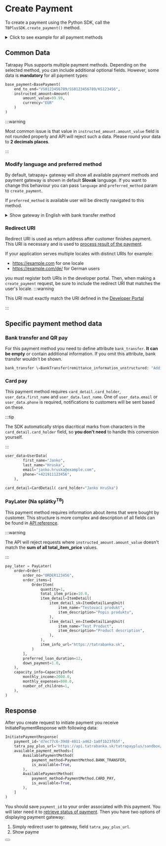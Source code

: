 
# Create Payment

To create a payment using the Python SDK, call the `TBPlusSDK.create_payment()` method.

<details>
  <summary>Click to see example for all payment methods</summary>
  <CodeBlock language="python">{createPayment}</CodeBlock>
</details>

## Common Data

Tatrapay Plus supports multiple payment methods. Depending on the selected method, you can include additional optional fields. However, some data is **mandatory** for all payment types:

```python
base_payment=BasePayment(
    end_to_end="VS0123456789/SS0123456789/KS123456",
    instructed_amount=Amount(
        amount_value=99.99,
        currency="EUR"
    )
)
```
:::warning

Most common issue is that value in `instructed_amount.amount_value` field is not rounded properly and API will reject such a data.
Please round your data to **2 decimals places**.

:::

### Modify language and preferred method

By default, tatrapay+ gateway will show all available payment methods and payment gateway is shown in default **Slovak** language.
If you want to change this behaviour you can pass `language` and `preferred_method` param to `create_payment`.

If `preferred_method` is available user will be directly navigated to this method.

<details>
    <summary>Show gateway in English with bank transfer method</summary>

```python
client.create_payment(
    payment_data,
    redirect_uri,
    ip_address,
    'en',
    'BANK_TRANSFER'
)
```
</details>

### Redirect URI

Redirect URI is used as return address after customer finishes payment. This URI is necessary and is used to [process result of the payment](/docs/libraries/python/v1.0.0/process_payment).

If your application serves multiple locales with distinct URIs for example:
- https://example.com for one locale
- https://example.com/de/ for German users

you must register both URIs in the developer portal.
Then, when making a `create_payment` request, be sure to include the redirect URI that matches the user's locale.
:::warning

This URI must exactly match the URI defined in the [Developer Portal](https://developer.tatrabanka.sk/pages/devportal/sk/#/)

:::

## Specific payment method data

### Bank transfer and QR pay

For this payment method you need to define attribute `bank_transfer`. **It can be empty** or contain additional information.
If you omit this attribute, bank transfer wouldn't be shown.

```python
bank_transfer \=BankTransfer(remittance_information_unstructured: "Additional informations")
```
### Card pay

This payment method requires `card_detail.card_holder`, `user_data.first_name` and `user_data.last_name`.
One of `user_data.email` or `user_data.phone` is required, notifications to customers will be sent based on these.

:::tip

The SDK automatically strips diacritical marks from characters in the `card_detail.card_holder` field, so **you don't need** to handle this conversion yourself.

:::

```python
user_data=UserData(
        first_name="Janko",
        last_name="Hruska",
        email="janko.hruska@example.com",
        phone="+421911123456",
    ),

card_detail=CardDetail( card_holder="Janko Hruška")
```
### PayLater (Na splátky<sup>TB</sup>)

This payment method requires information about items that were bought by customer.
This structure is more complex and description of all fields can be found in [API reference](/docs/api/initiate-payment).

:::warning

The API will reject requests where `instructed_amount.amount_value` doesn't match the **sum of all total_item_price** values.

:::

```python
pay_later = PayLater(
    order=Order(
        order_no="ORDER123456",
        order_items=[
            OrderItem(
                quantity=1,
                total_item_price=10.0,
                item_detail=ItemDetail(
                    item_detail_sk=ItemDetailLangUnit(
                        item_name="Testovací produkt",
                        item_description="Popis produktu",
                    ),
                    item_detail_en=ItemDetailLangUnit(
                        item_name="Test Product",
                        item_description="Product description",
                    ),
                ),
                item_info_url="https://tatrabanka.sk",
            )
        ],
        preferred_loan_duration=12,
        down_payment=1.0,
    ),
    capacity_info=CapacityInfo(
        monthly_income=2000.0,
        monthly_expenses=800.0,
        number_of_children=1,
    ),
)
```

## Response

After you create request to initiate payment you receive InitiatePaymentResponse with following data:
```python
InitiatePaymentResponse(
    payment_id='d7ec77c6-39d8-4011-a462-1a0f1b23f65f',
    tatra_pay_plus_url='https://api.tatrabanka.sk/tatrapayplus/sandbox/v1/auth?paymentId=d7ec77c6-39d8-4011-a462-1a0f1b23f65f&client_id=l7ba7ffa0bf66b49b88d17dfe144955f54&hmac=7043761cb4cff51d1d084f90cd25d370b89515a1c43c39e6ea459dd504059834',
    available_payment_methods=[
        AvailablePaymentMethod(
            payment_method=PaymentMethod.BANK_TRANSFER,
            is_available=True,
        ),
        AvailablePaymentMethod(
            payment_method=PaymentMethod.CARD_PAY,
            is_available=True,
        ),
    ]
)
```
You should save `payment_id` to your order associated with this payment. You will later need it to [retrieve status of payment](/docs/libraries/python/v1.0.0/process_payment).
Then you have two options of displaying payment gateway:
1. Simply redirect user to gateway, field `tatra_pay_plus_url`.
2. Show payme
<Button label="See full API reference" link="/docs/api/initiate-payment"/>